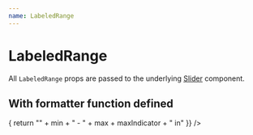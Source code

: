 ```yaml
---
name: LabeledRange
---
```



# LabeledRange

All `LabeledRange` props are passed to the underlying [Slider](#/docs-slider) component.

<Playground>
  <LabeledRange
    min={1}
    max={100}
    step={1}
    defaultValue={[1, 100]}
    disabled={false}
    label="Height"
  />
</Playground>

## With formatter function defined

<Playground>
  <LabeledRange
    min={1}
    max={100}
    unit="in"
    step={1}
    defaultValue={[1, 100]}
    disabled={false}
    label="Height"
    formatter={(min, max, maxIndicator) => {
      return "" + min + " - " + max + maxIndicator + " in" 
    }}
  />
</Playground>
